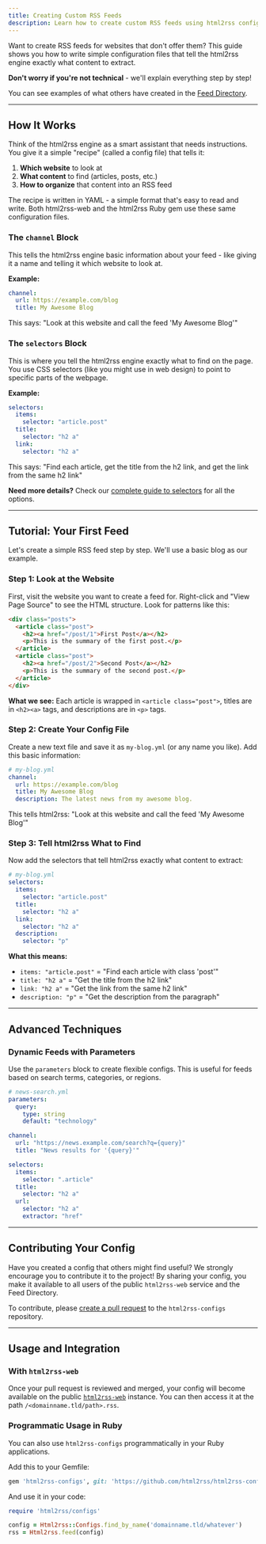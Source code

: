 ```yaml
---
title: Creating Custom RSS Feeds
description: Learn how to create custom RSS feeds using html2rss configuration files
---
```


Want to create RSS feeds for websites that don't offer them? This guide shows you how to write simple configuration files that tell the html2rss engine exactly what content to extract.

**Don't worry if you're not technical** - we'll explain everything step by step!

You can see examples of what others have created in the [Feed Directory](/feed-directory/).

---

## How It Works

Think of the html2rss engine as a smart assistant that needs instructions. You give it a simple "recipe" (called a config file) that tells it:

1. **Which website** to look at
2. **What content** to find (articles, posts, etc.)
3. **How to organize** that content into an RSS feed

The recipe is written in YAML - a simple format that's easy to read and write. Both html2rss-web and the html2rss Ruby gem use these same configuration files.

### The `channel` Block

This tells the html2rss engine basic information about your feed - like giving it a name and telling it which website to look at.

**Example:**

```yaml
channel:
  url: https://example.com/blog
  title: My Awesome Blog
```

This says: "Look at this website and call the feed 'My Awesome Blog'"

### The `selectors` Block

This is where you tell the html2rss engine exactly what to find on the page. You use CSS selectors (like you might use in web design) to point to specific parts of the webpage.

**Example:**

```yaml
selectors:
  items:
    selector: "article.post"
  title:
    selector: "h2 a"
  link:
    selector: "h2 a"
```

This says: "Find each article, get the title from the h2 link, and get the link from the same h2 link"

**Need more details?** Check our [complete guide to selectors](/ruby-gem/reference/selectors/) for all the options.

---

## Tutorial: Your First Feed

Let's create a simple RSS feed step by step. We'll use a basic blog as our example.

### Step 1: Look at the Website

First, visit the website you want to create a feed for. Right-click and "View Page Source" to see the HTML structure. Look for patterns like this:

```html
<div class="posts">
  <article class="post">
    <h2><a href="/post/1">First Post</a></h2>
    <p>This is the summary of the first post.</p>
  </article>
  <article class="post">
    <h2><a href="/post/2">Second Post</a></h2>
    <p>This is the summary of the second post.</p>
  </article>
</div>
```

**What we see:** Each article is wrapped in `<article class="post">`, titles are in `<h2><a>` tags, and descriptions are in `<p>` tags.

### Step 2: Create Your Config File

Create a new text file and save it as `my-blog.yml` (or any name you like). Add this basic information:

```yaml
# my-blog.yml
channel:
  url: https://example.com/blog
  title: My Awesome Blog
  description: The latest news from my awesome blog.
```

This tells html2rss: "Look at this website and call the feed 'My Awesome Blog'"

### Step 3: Tell html2rss What to Find

Now add the selectors that tell html2rss exactly what content to extract:

```yaml
# my-blog.yml
selectors:
  items:
    selector: "article.post"
  title:
    selector: "h2 a"
  link:
    selector: "h2 a"
  description:
    selector: "p"
```

**What this means:**

- `items: "article.post"` = "Find each article with class 'post'"
- `title: "h2 a"` = "Get the title from the h2 link"
- `link: "h2 a"` = "Get the link from the same h2 link"
- `description: "p"` = "Get the description from the paragraph"

---

## Advanced Techniques

### Dynamic Feeds with Parameters

Use the `parameters` block to create flexible configs. This is useful for feeds based on search terms, categories, or regions.

```yaml
# news-search.yml
parameters:
  query:
    type: string
    default: "technology"

channel:
  url: "https://news.example.com/search?q={query}"
  title: "News results for '{query}'"

selectors:
  items:
    selector: ".article"
  title:
    selector: "h2 a"
  url:
    selector: "h2 a"
    extractor: "href"
```

---

## Contributing Your Config

Have you created a config that others might find useful? We strongly encourage you to contribute it to the project! By sharing your config, you make it available to all users of the public `html2rss-web` service and the Feed Directory.

To contribute, please [create a pull request](https://docs.github.com/en/pull-requests/collaborating-with-pull-requests/proposing-changes-to-your-work-with-pull-requests/creating-a-pull-request) to the `html2rss-configs` repository.

---

## Usage and Integration

### With `html2rss-web`

Once your pull request is reviewed and merged, your config will become available on the public [`html2rss-web`](/web-application/) instance. You can then access it at the path `/<domainname.tld/path>.rss`.

### Programmatic Usage in Ruby

You can also use `html2rss-configs` programmatically in your Ruby applications.

Add this to your Gemfile:

```ruby
gem 'html2rss-configs', git: 'https://github.com/html2rss/html2rss-configs.git'
```

And use it in your code:

```ruby
require 'html2rss/configs'

config = Html2rss::Configs.find_by_name('domainname.tld/whatever')
rss = Html2rss.feed(config)
```
